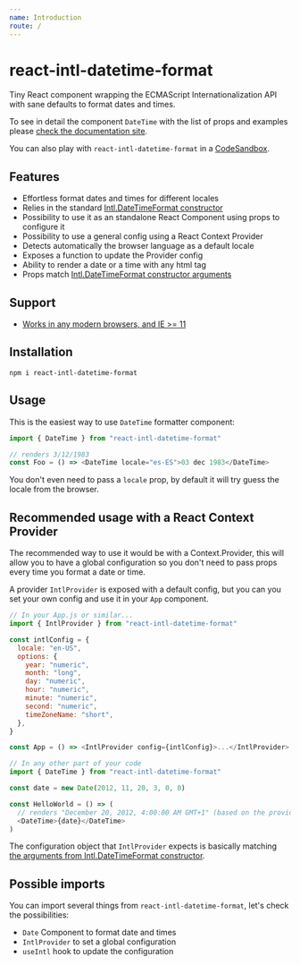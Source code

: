 ```yaml
---
name: Introduction
route: /
---
```


# react-intl-datetime-format

Tiny React component wrapping the ECMAScript Internationalization API with sane defaults to format dates and times.

To see in detail the component `DateTime` with the list of props and examples please [check the documentation site](https://react-intl-datetime-format.netlify.com).

You can also play with `react-intl-datetime-format` in a [CodeSandbox]().

## Features

- Effortless format dates and times for different locales
- Relies in the standard [Intl.DateTimeFormat constructor](https://developer.mozilla.org/en-US/docs/Web/JavaScript/Reference/Global_Objects/DateTimeFormat)
- Possibility to use it as an standalone React Component using props to configure it
- Possibility to use a general config using a React Context Provider
- Detects automatically the browser language as a default locale
- Exposes a function to update the Provider config
- Ability to render a date or a time with any html tag
- Props match [Intl.DateTimeFormat constructor arguments](https://developer.mozilla.org/en-US/docs/Web/JavaScript/Reference/Global_Objects/DateTimeFormat#Parameters)

## Support

- [Works in any modern browsers, and IE >= 11](https://caniuse.com/#feat=internationalization)

## Installation

```shell
npm i react-intl-datetime-format
```

## Usage

This is the easiest way to use `DateTime` formatter component:

```js
import { DateTime } from "react-intl-datetime-format"

// renders 3/12/1983
const Foo = () => <DateTime locale="es-ES">03 dec 1983</DateTime>
```

You don't even need to pass a `locale` prop, by default it will try guess the locale from the browser.

## Recommended usage with a React Context Provider

The recommended way to use it would be with a Context.Provider, this will allow you to have a global configuration so you don't need to pass props every time you format a date or time.

A provider `IntlProvider` is exposed with a default config, but you can you set your own config and use it in your `App` component.

```js
// In your App.js or similar...
import { IntlProvider } from "react-intl-datetime-format"

const intlConfig = {
  locale: "en-US",
  options: {
    year: "numeric",
    month: "long",
    day: "numeric",
    hour: "numeric",
    minute: "numeric",
    second: "numeric",
    timeZoneName: "short",
  },
}

const App = () => <IntlProvider config={intlConfig}>...</IntlProvider>

// In any other part of your code
import { DateTime } from "react-intl-datetime-format"

const date = new Date(2012, 11, 20, 3, 0, 0)

const HelloWorld = () => (
  // renders "December 20, 2012, 4:00:00 AM GMT+1" (based on the provider config)
  <DateTime>{date}</DateTime>
)
```

The configuration object that `IntlProvider` expects is basically matching [the arguments from Intl.DateTimeFormat constructor](https://developer.mozilla.org/en-US/docs/Web/JavaScript/Reference/Global_Objects/DateTimeFormat#Parameters).

## Possible imports

You can import several things from `react-intl-datetime-format`, let's check the possibilities:

- `Date` Component to format date and times
- `IntlProvider` to set a global configuration
- `useIntl` hook to update the configuration
